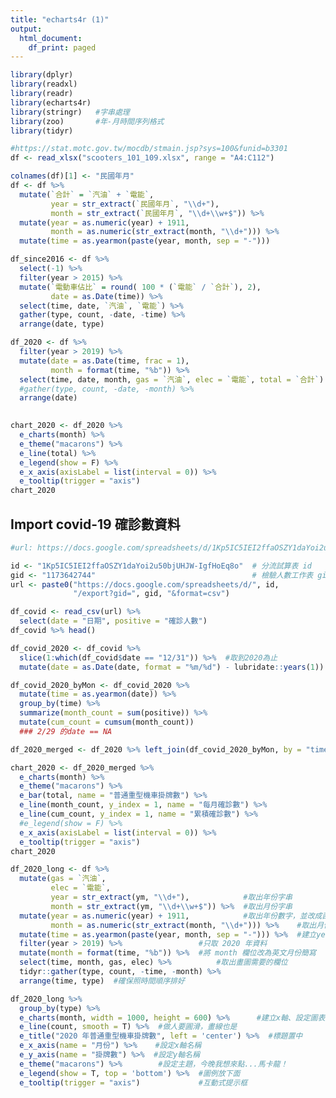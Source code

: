 ```yaml
---
title: "echarts4r (1)"
output:
  html_document:
    df_print: paged
---
```



```r
library(dplyr)
library(readxl)
library(readr)
library(echarts4r) 
library(stringr)   #字串處理
library(zoo)       #年-月時間序列格式
library(tidyr)     
```

```r
#https://stat.motc.gov.tw/mocdb/stmain.jsp?sys=100&funid=b3301
df <- read_xlsx("scooters_101_109.xlsx", range = "A4:C112")
```

```r
colnames(df)[1] <- "民國年月"
df <- df %>% 
  mutate(`合計` = `汽油` + `電能`,
         year = str_extract(`民國年月`, "\\d+"),
         month = str_extract(`民國年月`, "\\d+\\w+$")) %>%
  mutate(year = as.numeric(year) + 1911,
         month = as.numeric(str_extract(month, "\\d+"))) %>%
  mutate(time = as.yearmon(paste(year, month, sep = "-"))) 
```

```r
df_since2016 <- df %>% 
  select(-1) %>%
  filter(year > 2015) %>%
  mutate(`電動車佔比` = round( 100 * (`電能` / `合計`), 2),
         date = as.Date(time)) %>%
  select(time, date, `汽油`, `電能`) %>%
  gather(type, count, -date, -time) %>%
  arrange(date, type)
```

```r
df_2020 <- df %>%
  filter(year > 2019) %>%
  mutate(date = as.Date(time, frac = 1),
         month = format(time, "%b")) %>%
  select(time, date, month, gas = `汽油`, elec = `電能`, total = `合計`) %>%
  #gather(type, count, -date, -month) %>%
  arrange(date)
  
```

```r
chart_2020 <- df_2020 %>%
  e_charts(month) %>%
  e_theme("macarons") %>%
  e_line(total) %>%
  e_legend(show = F) %>%
  e_x_axis(axisLabel = list(interval = 0)) %>%
  e_tooltip(trigger = "axis") 
chart_2020
```

## Import covid-19 確診數資料
```r
#url: https://docs.google.com/spreadsheets/d/1Kp5IC5IEI2ffaOSZY1daYoi2u50bjUHJW-IgfHoEq8o/edit#gid=1173642744

id <- "1Kp5IC5IEI2ffaOSZY1daYoi2u50bjUHJW-IgfHoEq8o"  # 分流試算表 id
gid <- "1173642744"                                   # 檢驗人數工作表 gid
url <- paste0("https://docs.google.com/spreadsheets/d/", id,
              "/export?gid=", gid, "&format=csv")
```

```r
df_covid <- read_csv(url) %>%
  select(date = "日期", positive = "確診人數")
df_covid %>% head()
```

```r
df_covid_2020 <- df_covid %>% 
  slice(1:which(df_covid$date == "12/31")) %>%  #取到2020為止
  mutate(date = as.Date(date, format = "%m/%d") - lubridate::years(1)) #改日期格式
```

```r
df_covid_2020_byMon <- df_covid_2020 %>% 
  mutate(time = as.yearmon(date)) %>%
  group_by(time) %>%
  summarize(month_count = sum(positive)) %>%
  mutate(cum_count = cumsum(month_count)) 
  ### 2/29 的date == NA
```

```r
df_2020_merged <- df_2020 %>% left_join(df_covid_2020_byMon, by = "time")
```

```r
chart_2020 <- df_2020_merged %>%
  e_charts(month) %>%
  e_theme("macarons") %>%
  e_bar(total, name = "普通重型機車掛牌數") %>%
  e_line(month_count, y_index = 1, name = "每月確診數") %>%
  e_line(cum_count, y_index = 1, name = "累積確診數") %>%
  #e_legend(show = F) %>%
  e_x_axis(axisLabel = list(interval = 0)) %>%
  e_tooltip(trigger = "axis") 
chart_2020
```

```r
df_2020_long <- df %>% 
  mutate(gas = `汽油`, 
         elec = `電能`,
         year = str_extract(ym, "\\d+"),            #取出年份字串
         month = str_extract(ym, "\\d+\\w+$")) %>%  #取出月份字串
  mutate(year = as.numeric(year) + 1911,            #取出年份數字，並改成西元
         month = as.numeric(str_extract(month, "\\d+"))) %>%    #取出月份數字
  mutate(time = as.yearmon(paste(year, month, sep = "-"))) %>%  #建立yearmon時間格式，e.g. Jan 2020
  filter(year > 2019) %>%                 #只取 2020 年資料
  mutate(month = format(time, "%b")) %>%  #將 month 欄位改為英文月份簡寫
  select(time, month, gas, elec) %>%          #取出畫圖需要的欄位
  tidyr::gather(type, count, -time, -month) %>%
  arrange(time, type)  #確保照時間順序排好
```

```r
df_2020_long %>%
  group_by(type) %>%
  e_charts(month, width = 1000, height = 600) %>%      #建立x軸、設定圖表大小
  e_line(count, smooth = T) %>%  #做人要圓滑，畫線也是
  e_title("2020 年普通重型機車掛牌數", left = 'center') %>%  #標題置中
  e_x_axis(name = "月份") %>%    #設定x軸名稱
  e_y_axis(name = "掛牌數") %>%  #設定y軸名稱
  e_theme("macarons") %>%        #設定主題，今晚我想來點...馬卡龍！
  e_legend(show = T, top = 'bottom') %>%  #圖例放下面
  e_tooltip(trigger = "axis")             #互動式提示框
```